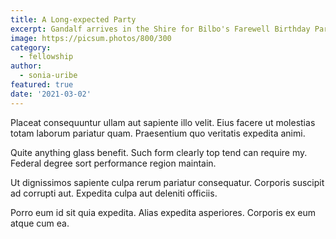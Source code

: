 ```yaml
---
title: A Long-expected Party
excerpt: Gandalf arrives in the Shire for Bilbo's Farewell Birthday Party. Bilbo leaves the Shire permanently.
image: https://picsum.photos/800/300
category:
  - fellowship
author:
  - sonia-uribe
featured: true
date: '2021-03-02'
---
```


Placeat consequuntur ullam aut sapiente illo velit. Eius facere ut molestias totam laborum pariatur quam. Praesentium quo veritatis expedita animi.

Quite anything glass benefit. Such form clearly top tend can require my. Federal degree sort performance region maintain.

Ut dignissimos sapiente culpa rerum pariatur consequatur. Corporis suscipit ad corrupti aut. Expedita culpa aut deleniti officiis.

Porro eum id sit quia expedita. Alias expedita asperiores. Corporis ex eum atque cum ea.
